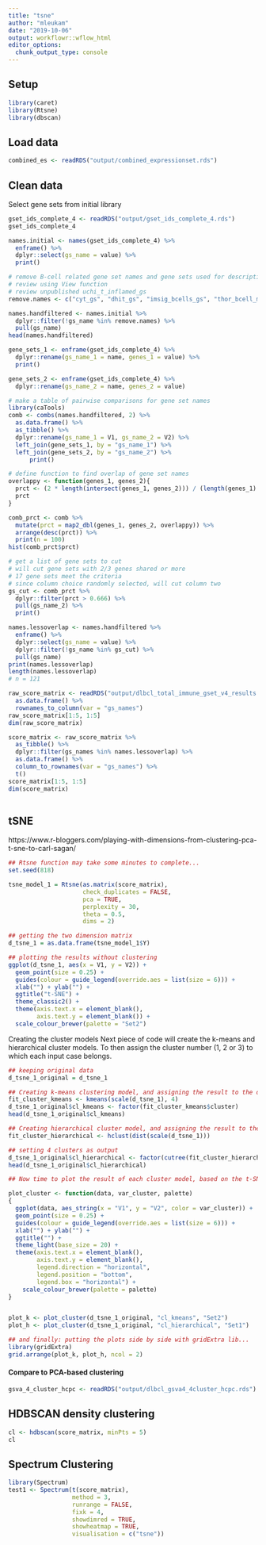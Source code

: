```yaml
---
title: "tsne"
author: "mleukam"
date: "2019-10-06"
output: workflowr::wflow_html
editor_options:
  chunk_output_type: console
---
```


## Setup

```r
library(caret)  
library(Rtsne)
library(dbscan)
```

## Load data

```r
combined_es <- readRDS("output/combined_expressionset.rds")
```

## Clean data

Select gene sets from initial library
```r
gset_ids_complete_4 <- readRDS("output/gset_ids_complete_4.rds")
gset_ids_complete_4

names.initial <- names(gset_ids_complete_4) %>%
  enframe() %>%
  dplyr::select(gs_name = value) %>%
  print()

# remove B-cell related gene set names and gene sets used for descriptions of clusters only
# review using View function
# review unpublished uchi_t_inflamed_gs
remove.names <- c("cyt_gs", "dhit_gs", "imsig_bcells_gs", "thor_bcell_mg_igj", "thor_bcell_receptors_score", "thor_b_cell_pca_16704732", "thor_bcell_21978456", 	"thor_gp2_immune_bcell_score", "uchi_t_inflamed_gs")

names.handfiltered <- names.initial %>%
  dplyr::filter(!gs_name %in% remove.names) %>%
  pull(gs_name)
head(names.handfiltered)

gene_sets_1 <- enframe(gset_ids_complete_4) %>%
  dplyr::rename(gs_name_1 = name, genes_1 = value) %>%
  print()

gene_sets_2 <- enframe(gset_ids_complete_4) %>%
  dplyr::rename(gs_name_2 = name, genes_2 = value)

# make a table of pairwise comparisons for gene set names
library(caTools)
comb <- combs(names.handfiltered, 2) %>%
  as.data.frame() %>%
  as_tibble() %>%
  dplyr::rename(gs_name_1 = V1, gs_name_2 = V2) %>%
  left_join(gene_sets_1, by = "gs_name_1") %>%
  left_join(gene_sets_2, by = "gs_name_2") %>%
      print()

# define function to find overlap of gene set names
overlappy <- function(genes_1, genes_2){
  prct <- (2 * length(intersect(genes_1, genes_2))) / (length(genes_1) + length(genes_2))
  prct
}

comb_prct <- comb %>% 
  mutate(prct = map2_dbl(genes_1, genes_2, overlappy)) %>%
  arrange(desc(prct)) %>%
  print(n = 100)
hist(comb_prct$prct)

# get a list of gene sets to cut
# will cut gene sets with 2/3 genes shared or more
# 17 gene sets meet the criteria
# since column choice randomly selected, will cut column two
gs_cut <- comb_prct %>%
  dplyr::filter(prct > 0.666) %>%
  pull(gs_name_2) %>%
  print()

names.lessoverlap <- names.handfiltered %>%
  enframe() %>%
  dplyr::select(gs_name = value) %>%
  dplyr::filter(!gs_name %in% gs_cut) %>%
  pull(gs_name)
print(names.lessoverlap)
length(names.lessoverlap)
# n = 121

raw_score_matrix <- readRDS("output/dlbcl_total_immune_gset_v4_results.rds") %>%
  as.data.frame() %>%
  rownames_to_column(var = "gs_names")
raw_score_matrix[1:5, 1:5]
dim(raw_score_matrix)

score_matrix <- raw_score_matrix %>%
  as_tibble() %>%
  dplyr::filter(gs_names %in% names.lessoverlap) %>%
  as.data.frame() %>%
  column_to_rownames(var = "gs_names") %>%
  t()
score_matrix[1:5, 1:5]
dim(score_matrix)
  
```

## tSNE

https://www.r-bloggers.com/playing-with-dimensions-from-clustering-pca-t-sne-to-carl-sagan/

```r
## Rtsne function may take some minutes to complete...
set.seed(818)  

tsne_model_1 = Rtsne(as.matrix(score_matrix), 
                     check_duplicates = FALSE, 
                     pca = TRUE, 
                     perplexity = 30, 
                     theta = 0.5, 
                     dims = 2)

## getting the two dimension matrix
d_tsne_1 = as.data.frame(tsne_model_1$Y)  

## plotting the results without clustering
ggplot(d_tsne_1, aes(x = V1, y = V2)) +  
  geom_point(size = 0.25) +
  guides(colour = guide_legend(override.aes = list(size = 6))) +
  xlab("") + ylab("") +
  ggtitle("t-SNE") +
  theme_classic2() +
  theme(axis.text.x = element_blank(),
        axis.text.y = element_blank()) +
  scale_colour_brewer(palette = "Set2")
```

Creating the cluster models
Next piece of code will create the k-means and hierarchical cluster models. To then assign the cluster number (1, 2 or 3) to which each input case belongs.

```r
## keeping original data
d_tsne_1_original = d_tsne_1

## Creating k-means clustering model, and assigning the result to the data used to create the tsne
fit_cluster_kmeans <- kmeans(scale(d_tsne_1), 4)  
d_tsne_1_original$cl_kmeans <- factor(fit_cluster_kmeans$cluster)
head(d_tsne_1_original$cl_kmeans)

## Creating hierarchical cluster model, and assigning the result to the data used to create the tsne
fit_cluster_hierarchical <- hclust(dist(scale(d_tsne_1)))

## setting 4 clusters as output
d_tsne_1_original$cl_hierarchical <- factor(cutree(fit_cluster_hierarchical, k = 4)) 
head(d_tsne_1_original$cl_hierarchical)

## Now time to plot the result of each cluster model, based on the t-SNE map.

plot_cluster <- function(data, var_cluster, palette)  
{
  ggplot(data, aes_string(x = "V1", y = "V2", color = var_cluster)) +
  geom_point(size = 0.25) +
  guides(colour = guide_legend(override.aes = list(size = 6))) +
  xlab("") + ylab("") +
  ggtitle("") +
  theme_light(base_size = 20) +
  theme(axis.text.x = element_blank(),
        axis.text.y = element_blank(),
        legend.direction = "horizontal", 
        legend.position = "bottom",
        legend.box = "horizontal") + 
    scale_colour_brewer(palette = palette) 
}


plot_k <- plot_cluster(d_tsne_1_original, "cl_kmeans", "Set2")  
plot_h <- plot_cluster(d_tsne_1_original, "cl_hierarchical", "Set1")

## and finally: putting the plots side by side with gridExtra lib...
library(gridExtra)  
grid.arrange(plot_k, plot_h, ncol = 2) 
```

#### Compare to PCA-based clustering
```r
gsva_4_cluster_hcpc <- readRDS("output/dlbcl_gsva4_4cluster_hcpc.rds")

```

## HDBSCAN density clustering
```r
cl <- hdbscan(score_matrix, minPts = 5)
cl
```

## Spectrum Clustering
```r
library(Spectrum)
test1 <- Spectrum(t(score_matrix), 
                  method = 3, 
                  runrange = FALSE, 
                  fixk = 4, 
                  showdimred = TRUE, 
                  showheatmap = TRUE, 
                  visualisation = c("tsne"))

```
